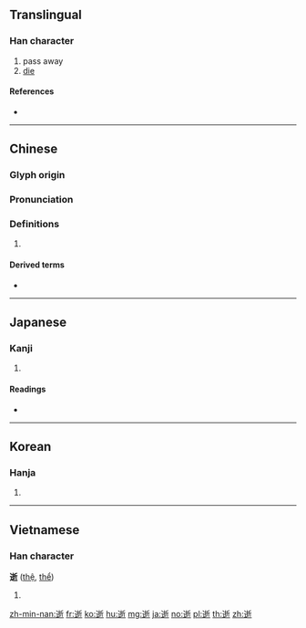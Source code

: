 {{character info/new}}
==Translingual==

===Han character===
{{Han char|rn=162|rad=辵|as=07|sn=11|four=32302|canj=YQHL}}

# pass away
# [[die]]

====References====
* {{Han ref|kx=1258.080|dkj=38895|dj=1746.020|hdz=63835.080|uh=901D|ud=36893|bh=B375|bd=45941}}

----

==Chinese==
{{zh-forms}}

===Glyph origin===
{{Han etym}}

===Pronunciation===
{{zh-pron
|m=shì
|c=sai6
|h=pfs=
|md=
|mn=qz,tw,xm:sē/zz:sī/xm:sè/qz,tw:chōa/tw,xm:sōa
|mn_note=sē/sī - literary; chōa/sōa - vernacular; sè - vernacular (俗)
|w=
|mc=y
|oc=y
|cat=
}}

===Definitions===
{{zh-hanzi}}

# {{rfdef|lang=zh}}

====Derived terms====
* {{zh-l|逝去}}

----

==Japanese==

===Kanji===
{{ja-kanji|grade=c|rs=辵07}}

# {{defn|lang=ja|sort=辵07}}

====Readings====
* {{ja-readings|on=[[せい]] (sei), [[せつ]] (setsu)|kun=[[ゆく]] (yuku)|nanori=}}

----

==Korean==

===Hanja===
{{ko-hanja|hangeul=서|eumhun=|rv=seo|mr=sŏ|y=se}}

# {{defn|lang=ko|sort=辵07}}

----

==Vietnamese==

===Han character===
'''逝''' ([[thệ]], [[thể]])

# {{defn|lang=vi}}

[[zh-min-nan:逝]]
[[fr:逝]]
[[ko:逝]]
[[hu:逝]]
[[mg:逝]]
[[ja:逝]]
[[no:逝]]
[[pl:逝]]
[[th:逝]]
[[zh:逝]]